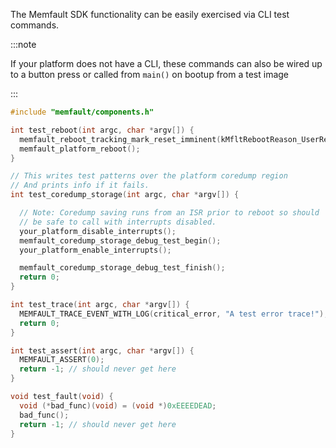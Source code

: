 The Memfault SDK functionality can be easily exercised via CLI test commands.

:::note

If your platform does not have a CLI, these commands can also be wired up to a
button press or called from `main()` on bootup from a test image

:::

```c
#include "memfault/components.h"

int test_reboot(int argc, char *argv[]) {
  memfault_reboot_tracking_mark_reset_imminent(kMfltRebootReason_UserReset, NULL);
  memfault_platform_reboot();
}

// This writes test patterns over the platform coredump region
// And prints info if it fails.
int test_coredump_storage(int argc, char *argv[]) {

  // Note: Coredump saving runs from an ISR prior to reboot so should
  // be safe to call with interrupts disabled.
  your_platform_disable_interrupts();
  memfault_coredump_storage_debug_test_begin();
  your_platform_enable_interrupts();

  memfault_coredump_storage_debug_test_finish();
  return 0;
}

int test_trace(int argc, char *argv[]) {
  MEMFAULT_TRACE_EVENT_WITH_LOG(critical_error, "A test error trace!");
  return 0;
}

int test_assert(int argc, char *argv[]) {
  MEMFAULT_ASSERT(0);
  return -1; // should never get here
}

void test_fault(void) {
  void (*bad_func)(void) = (void *)0xEEEEDEAD;
  bad_func();
  return -1; // should never get here
}
```
